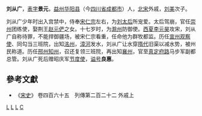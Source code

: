 '''刘从广'''，[[表字|表字]]'''景元'''，[[益州|益州]][[华阳县|华阳县]]（今[[四川省|四川省]][[成都市|成都市]]）人，[[北宋|北宋]]外戚，[[龔美|刘美]]次子。

刘从广少年时出入宫禁中，侍奉[[宋仁宗|宋仁宗]]左右，为[[章献皇后|刘太后]]所宠爱。太后驾崩，官任[[崇州|崇州]]团练使，娶荆王[[赵元俨|赵元俨]]之女。十七岁时，为[[滁州|滁州]]防御使。[[西夏|西夏]][[李元昊|李元昊]]攻宋，刘从广自称待罪，不能捍御疆场，被宋仁宗看重，任命他为群牧都监。历任[[宣州|宣州]][[观察使|观察使]]、同勾当三班院，出知[[洺州|洺州]]，[[漳河|漳河]]发水，刘从广让水穿[[隋代|隋代]]旧渠以减水势，被州民称道。历任[[邢州|邢州]][[知州|知州]]，召还复领三班院，再出知[[襄州|襄州]]，官至[[真定府路|真定府路]]马步军副都总管。刘从广死后赠昭庆军[[节度使|节度使]]，[[谥号|谥号]]'''良惠'''。
== 參考文獻 ==
*《[[宋史|宋史]]》 卷四百六十五　列傳第二百二十二 外戚上 

[[Category:成都人|L]]
[[Category:宋朝外戚|L]]
[[Category:北宋官员|L]]
[[Category:刘姓|C]]